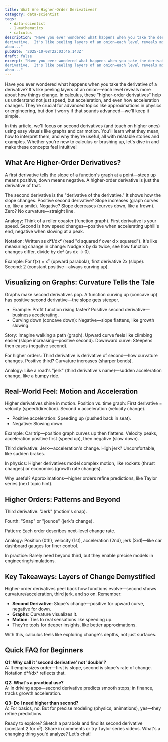 ```yaml
---
title: What Are Higher-Order Derivatives?
category: data-scientist
tags:
  - data-scientist
  - 1-mathematics
  - calculus
description: "Have you ever wondered what happens when you take the derivative of a
derivative.  It's like peeling layers of an onion—each level reveals more
abou..."
pubDate: '2025-10-08T22:03:46.143Z'
draft: false
excerpt: "Have you ever wondered what happens when you take the derivative of a
derivative.  It's like peeling layers of an onion—each level reveals more
abou..."
---
```


Have you ever wondered what happens when you take the derivative of a derivative? It's like peeling layers of an onion—each level reveals more about how things change. In calculus, these "higher-order derivatives" help us understand not just speed, but acceleration, and even how acceleration changes. They're crucial for advanced topics like approximations in physics or engineering, but don't worry if that sounds advanced—we'll keep it simple.

In this article, we'll focus on second derivatives (and touch on higher ones) using easy visuals like graphs and car motion. You'll learn what they mean, how to interpret them, and why they're useful, all with relatable stories and examples. Whether you're new to calculus or brushing up, let's dive in and make these concepts feel intuitive!

## What Are Higher-Order Derivatives?

A first derivative tells the slope of a function's graph at a point—steep up means positive, down means negative. A higher-order derivative is just the derivative of that.

The second derivative is the "derivative of the derivative." It shows how the slope changes. Positive second derivative? Slope increases (graph curves up, like a smile). Negative? Slope decreases (curves down, like a frown). Zero? No curvature—straight line.

Analogy: Think of a roller coaster (function graph). First derivative is your speed. Second is how speed changes—positive when accelerating uphill's end, negative when slowing at a peak.

Notation: Written as d²f/dx² (read "d squared f over d x squared"). It's like measuring change in change: Nudge x by dx twice, see how function changes differ, divide by dx² (as dx → 0).

Example: For f(x) = x² (upward parabola), first derivative 2x (slope). Second: 2 (constant positive—always curving up).

## Visualizing on Graphs: Curvature Tells the Tale

Graphs make second derivatives pop. A function curving up (concave up) has positive second derivative—the slope gets steeper.

- Example: Profit function rising faster? Positive second derivative—business accelerating.
- Curving down (concave down): Negative—slope flattens, like growth slowing.

Story: Imagine walking a path (graph). Upward curve feels like climbing easier (slope increasing—positive second). Downward curve: Steepens then eases (negative second).

For higher orders: Third derivative is derivative of second—how curvature changes. Positive third? Curvature increases (sharper bends).

Analogy: Like a road's "jerk" (third derivative's name)—sudden acceleration change, like a bumpy ride.

## Real-World Feel: Motion and Acceleration

Higher derivatives shine in motion. Position vs. time graph: First derivative = velocity (speed/direction). Second = acceleration (velocity change).

- Positive acceleration: Speeding up (pushed back in seat).
- Negative: Slowing down.

Example: Car trip—position graph curves up then flattens. Velocity peaks, acceleration positive first (speed up), then negative (slow down).

Third derivative: Jerk—acceleration's change. High jerk? Uncomfortable, like sudden brakes.

In physics: Higher derivatives model complex motion, like rockets (thrust changes) or economics (growth rate changes).

Why useful? Approximations—higher orders refine predictions, like Taylor series (next topic hint).

## Higher Orders: Patterns and Beyond

Third derivative: "Jerk" (motion's snap).

Fourth: "Snap" or "jounce" (jerk's change).

Pattern: Each order describes next-level change rate.

Analogy: Position (0th), velocity (1st), acceleration (2nd), jerk (3rd)—like car dashboard gauges for finer control.

In practice: Rarely need beyond third, but they enable precise models in engineering/simulations.

## Key Takeaways: Layers of Change Demystified

Higher-order derivatives peel back how functions evolve—second shows curvature/acceleration, third jerk, and so on. Remember:

- **Second Derivative**: Slope's change—positive for upward curve, negative for down.
- **Graphs**: Curvature visualizes it.
- **Motion**: Ties to real sensations like speeding up.
- They're tools for deeper insights, like better approximations.

With this, calculus feels like exploring change's depths, not just surfaces.

## Quick FAQ for Beginners

**Q1: Why call it 'second derivative' not 'double'?**  
A: It emphasizes order—first is slope, second is slope's rate of change. Notation d²f/dx² reflects that.

**Q2: What's a practical use?**  
A: In driving apps—second derivative predicts smooth stops; in finance, tracks growth acceleration.

**Q3: Do I need higher than second?**  
A: For basics, no. But for precise modeling (physics, animations), yes—they refine predictions.

Ready to explore? Sketch a parabola and find its second derivative (constant 2 for x²). Share in comments or try Taylor series videos. What's a changing thing you'd analyze? Let's chat!

